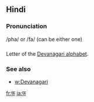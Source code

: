 == Hindi ==

=== Pronunciation ===
/pha/ or /fa/ (can be either one)

=== ===

Letter of the [[Devanagari alphabet]].

=== See also ===

* [[w:Devanagari]]

[[fr:फ]]
[[ja:फ]]